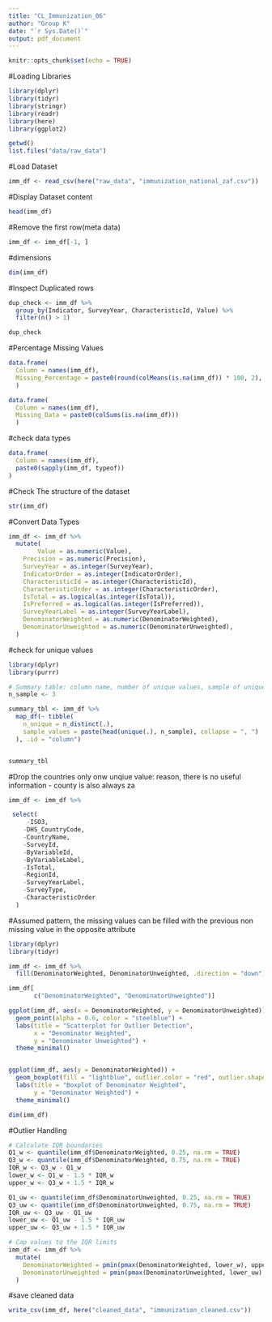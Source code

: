```yaml
---
title: "CL_Immunization_06"
author: "Group K"
date: "`r Sys.Date()`"
output: pdf_document
---
```

```r
knitr::opts_chunk$set(echo = TRUE)
```
#Loading Libraries
```r
library(dplyr)
library(tidyr)
library(stringr)
library(readr)
library(here)
library(ggplot2)

getwd()
list.files("data/raw_data")
```
#Load Dataset 
```r
imm_df <- read_csv(here("raw_data", "immunization_national_zaf.csv"))
```

#Display Dataset content
```r
head(imm_df)
```

#Remove the first row(meta data)
```r
imm_df <- imm_df[-1, ]
```
#dimensions 
```r
dim(imm_df)
```
#Inspect Duplicated rows
```r
dup_check <- imm_df %>%
  group_by(Indicator, SurveyYear, CharacteristicId, Value) %>%
  filter(n() > 1)

dup_check

```

#Percentage Missing Values
```r

data.frame(
  Column = names(imm_df),
  Missing_Percentage = paste0(round(colMeans(is.na(imm_df)) * 100, 2), "%")
  )

```

```r
data.frame(
  Column = names(imm_df),
  Missing_Data = paste0(colSums(is.na(imm_df)))
  )
```

#check data types
```r
data.frame(
  Column = names(imm_df),
  paste0(sapply(imm_df, typeof))
)

```
#Check The structure of the dataset 
```r
str(imm_df)

```
#Convert Data Types
```r
imm_df <- imm_df %>%
  mutate(
        Value = as.numeric(Value),
    Precision = as.numeric(Precision),
    SurveyYear = as.integer(SurveyYear),
    IndicatorOrder = as.integer(IndicatorOrder),
    CharacteristicId = as.integer(CharacteristicId),
    CharacteristicOrder = as.integer(CharacteristicOrder),
    IsTotal = as.logical(as.integer(IsTotal)),
    IsPreferred = as.logical(as.integer(IsPreferred)),
    SurveyYearLabel = as.integer(SurveyYearLabel),
    DenominatorWeighted = as.numeric(DenominatorWeighted),
    DenominatorUnweighted = as.numeric(DenominatorUnweighted),
  )
```
#check for unique values
```r
library(dplyr)
library(purrr)

# Summary table: column name, number of unique values, sample of unique values
n_sample <- 3

summary_tbl <- imm_df %>%
  map_df(~ tibble(
    n_unique = n_distinct(.),
    sample_values = paste(head(unique(.), n_sample), collapse = ", ")
  ), .id = "column")


summary_tbl


```

#Drop the countries only onw unqiue value: reason, there is no useful information - county is also always za
```r
imm_df <- imm_df %>%

 select(
     -ISO3, 
    -DHS_CountryCode, 
    -CountryName, 
    -SurveyId,
    -ByVariableId, 
    -ByVariableLabel, 
    -IsTotal,
    -RegionId, 
    -SurveyYearLabel, 
    -SurveyType,
    -CharacteristicOrder
  )
```

#Assumed pattern, the missing values can be filled with the previous non missing value in the opposite attribute
```r


library(dplyr)
library(tidyr)

imm_df <- imm_df %>%
  fill(DenominatorWeighted, DenominatorUnweighted, .direction = "down")

imm_df[
       c("DenominatorWeighted", "DenominatorUnweighted")]

```

```r
ggplot(imm_df, aes(x = DenominatorWeighted, y = DenominatorUnweighted)) +
  geom_point(alpha = 0.6, color = "steelblue") +
  labs(title = "Scatterplot for Outlier Detection",
       x = "Denominator Weighted",
       y = "Denominator Unweighted") +
  theme_minimal()


ggplot(imm_df, aes(y = DenominatorWeighted)) +
  geom_boxplot(fill = "lightblue", outlier.color = "red", outlier.shape = 16) +
  labs(title = "Boxplot of Denominator Weighted",
       y = "Denominator Weighted") +
  theme_minimal()
```

```r
dim(imm_df)
```

#Outlier Handling
```r
# Calculate IQR boundaries
Q1_w <- quantile(imm_df$DenominatorWeighted, 0.25, na.rm = TRUE)
Q3_w <- quantile(imm_df$DenominatorWeighted, 0.75, na.rm = TRUE)
IQR_w <- Q3_w - Q1_w
lower_w <- Q1_w - 1.5 * IQR_w
upper_w <- Q3_w + 1.5 * IQR_w

Q1_uw <- quantile(imm_df$DenominatorUnweighted, 0.25, na.rm = TRUE)
Q3_uw <- quantile(imm_df$DenominatorUnweighted, 0.75, na.rm = TRUE)
IQR_uw <- Q3_uw - Q1_uw
lower_uw <- Q1_uw - 1.5 * IQR_uw
upper_uw <- Q3_uw + 1.5 * IQR_uw

# Cap values to the IQR limits
imm_df <- imm_df %>%
  mutate(
    DenominatorWeighted = pmin(pmax(DenominatorWeighted, lower_w), upper_w),
    DenominatorUnweighted = pmin(pmax(DenominatorUnweighted, lower_uw), upper_uw)
  )


```
#save cleaned data
```r
write_csv(imm_df, here("cleaned_data", "immunization_cleaned.csv"))
```